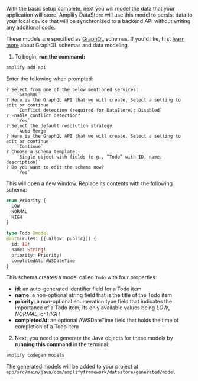 With the basic setup complete, next you will model the data that your application will store. Amplify DataStore will use this model to persist data to your local device that will be synchronized to a backend API without writing any additional code.

These models are specified as [GraphQL](http://graphql.org/) schemas. If you'd like, first [learn more](/[platform]/tools/cli/graphqlapi/) about GraphQL schemas and data modeling.

1. To begin, **run the command:**

  ```bash
  amplify add api
  ```

  Enter the following when prompted:

  ```console
  ? Select from one of the below mentioned services:
      `GraphQL`
  ? Here is the GraphQL API that we will create. Select a setting to edit or continue
      `Conflict detection (required for DataStore): Disabled`
  ? Enable conflict detection?
      `Yes`
  ? Select the default resolution strategy
      `Auto Merge`
  ? Here is the GraphQL API that we will create. Select a setting to edit or continue
      `Continue`
  ? Choose a schema template:
      `Single object with fields (e.g., “Todo” with ID, name, description)`
  ? Do you want to edit the schema now?
      `Yes`
  ```

  This will open a new window. Replace its contents with the following schema:

  ```graphql
  enum Priority {
    LOW
    NORMAL
    HIGH
  }

  type Todo @model
  @auth(rules: [{ allow: public}]) {
    id: ID!
    name: String!
    priority: Priority!
    completedAt: AWSDateTime
  }
  ```

  This schema creates a model called `Todo` with four properties:

  - **id**: an auto-generated identifier field for a Todo item
  - **name**: a non-optional string field that is the title of the Todo item
  - **priority**: a non-optional enumeration type field that indicates the importance of a Todo item; its only available values being *LOW*, *NORMAL*, or *HIGH*
  - **completedAt**: an optional AWSDateTime field that holds the time of completion of a Todo item

2. Next, you need to generate the Java objects for these models by **running this command** in the terminal:

  ```bash
  amplify codegen models
  ```

  The generated models will be added to your project at <code> app/src/main/java/com/amplifyframework/datastore/generated/model </code>
